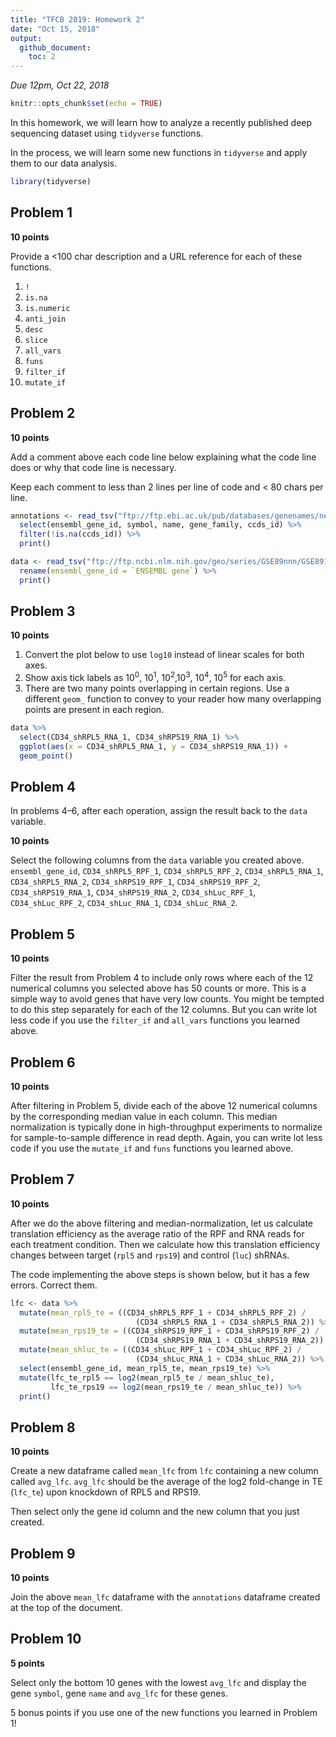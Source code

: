 ```yaml
---
title: "TFCB 2019: Homework 2"
date: "Oct 15, 2018"
output: 
  github_document:
    toc: 2
---
```

*Due 12pm, Oct 22, 2018*

```r
knitr::opts_chunk$set(echo = TRUE)
```

In this homework, we will learn how to analyze a recently published deep sequencing
dataset using `tidyverse` functions.

In the process, we will learn some new functions in `tidyverse` and apply
them to our data analysis.

```r
library(tidyverse)
```

## Problem 1

**10 points**

Provide a <100 char description and a URL reference for each of these functions.

1. `!`
2. `is.na`
3. `is.numeric`
4. `anti_join`
5. `desc`
6. `slice`
7. `all_vars`
8. `funs`
9. `filter_if`
10. `mutate_if`

## Problem 2

**10 points**

Add a comment above each code line below explaining what the code line does or why
that code line is necessary.

Keep each comment to less than 2 lines per line of code and < 80 chars per line.

```r
annotations <- read_tsv("ftp://ftp.ebi.ac.uk/pub/databases/genenames/new/tsv/locus_groups/protein-coding_gene.txt") %>% 
  select(ensembl_gene_id, symbol, name, gene_family, ccds_id) %>% 
  filter(!is.na(ccds_id)) %>% 
  print()
```

```r
data <- read_tsv("ftp://ftp.ncbi.nlm.nih.gov/geo/series/GSE89nnn/GSE89183/suppl/GSE89183_Counts.txt.gz") %>% 
  rename(ensembl_gene_id = `ENSEMBL gene`) %>%
  print()
```

## Problem 3

**10 points**

1. Convert the plot below to use `log10` instead of linear scales for both axes.
2. Show axis tick labels as 10^0^, 10^1^, 10^2^,10^3^, 10^4^, 10^5^ for each axis.
3. There are two many points overlapping in certain regions. Use a different
`geom_` function to convey to your reader how many overlapping points are present 
in each region.


```r
data %>% 
  select(CD34_shRPL5_RNA_1, CD34_shRPS19_RNA_1) %>% 
  ggplot(aes(x = CD34_shRPL5_RNA_1, y = CD34_shRPS19_RNA_1)) +
  geom_point()
```

## Problem 4

In problems 4--6, after each operation, assign the result back to the `data`
variable.

**10 points**

Select the following columns from the `data` variable you created above. 
`ensembl_gene_id`, 
`CD34_shRPL5_RPF_1`, `CD34_shRPL5_RPF_2`, `CD34_shRPL5_RNA_1`, `CD34_shRPL5_RNA_2`,
`CD34_shRPS19_RPF_1`, `CD34_shRPS19_RPF_2`, `CD34_shRPS19_RNA_1`, `CD34_shRPS19_RNA_2`,
`CD34_shLuc_RPF_1`, `CD34_shLuc_RPF_2`, `CD34_shLuc_RNA_1`, `CD34_shLuc_RNA_2`.

## Problem 5

**10 points**

Filter the result from Problem 4 to include only rows where each of the 12 numerical columns 
you selected above has 50 counts or more. This is a simple way to avoid genes that have
very low counts. You might be tempted to do this step separately for
each of the 12 columns. But you can write lot less code if you use the `filter_if`
and `all_vars` functions you learned above.

## Problem 6

**10 points**

After filtering in Problem 5, divide each of the above 12 numerical columns by the 
corresponding median value in each column. This median normalization is typically done in 
high-throughput experiments to normalize for sample-to-sample difference in read depth.
Again, you can write lot less code if you use the `mutate_if` and `funs` functions 
you learned above.

## Problem 7

**10 points**

After we do the above filtering and median-normalization, let us calculate 
translation efficiency as the average ratio of the RPF and RNA reads for each
treatment condition. Then we calculate how this translation efficiency changes
between target (`rpl5` and `rps19`) and control (`luc`) shRNAs.

The code implementing the above steps is shown below, but it has a few
errors. Correct them.

```r
lfc <- data %>% 
  mutate(mean_rpl5_te = ((CD34_shRPL5_RPF_1 + CD34_shRPL5_RPF_2) / 
                            (CD34_shRPL5_RNA_1 + CD34_shRPL5_RNA_2)) %>% 
  mutate(mean_rps19_te = ((CD34_shRPS19_RPF_1 + CD34_shRPS19_RPF_2) / 
                            (CD34_shRPS19_RNA_1 + CD34_shRPS19_RNA_2)) %>% 
  mutate(mean_shluc_te = ((CD34_shLuc_RPF_1 + CD34_shLuc_RPF_2) / 
                            (CD34_shLuc_RNA_1 + CD34_shLuc_RNA_2)) %>% 
  select(ensembl_gene_id, mean_rpl5_te, mean_rps19_te) %>% 
  mutate(lfc_te_rpl5 == log2(mean_rpl5_te / mean_shluc_te),
         lfc_te_rps19 == log2(mean_rps19_te / mean_shluc_te)) %>% 
  print()
```

## Problem 8

**10 points**

Create a new dataframe called `mean_lfc` from `lfc` 
containing a new column called `avg_lfc`.
`avg_lfc` should be the average of the log2 fold-change in TE (`lfc_te`) upon
knockdown of RPL5 and RPS19.

Then select only the gene id column and the new column that you just created.

## Problem 9

**10 points**

Join the above `mean_lfc` dataframe with the `annotations` dataframe created
at the top of the document.


## Problem 10

**5 points**

Select only the bottom 10 genes with the lowest `avg_lfc` and display the
gene `symbol`, gene `name` and `avg_lfc` for these genes.

5 bonus points if you use one of the new functions you learned in Problem 1!
